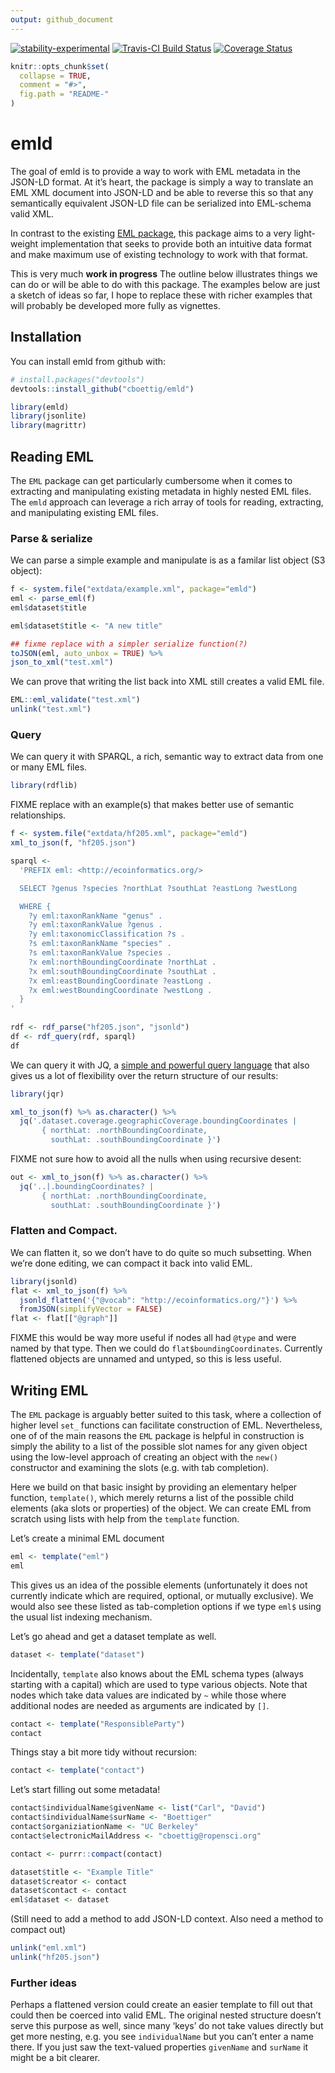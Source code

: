 ```yaml
---
output: github_document
---
```


[![stability-experimental](https://img.shields.io/badge/stability-experimental-orange.svg)](https://github.com/joethorley/stability-badges#experimental)
[![Travis-CI Build Status](https://travis-ci.org/cboettig/emld.svg?branch=master)](https://travis-ci.org/cboettig/emld) 
[![Coverage Status](https://img.shields.io/codecov/c/github/cboettig/emld/master.svg)](https://codecov.io/github/cboettig/emld?branch=master)

<!-- README.md is generated from README.Rmd. Please edit that file -->

```r
knitr::opts_chunk$set(
  collapse = TRUE,
  comment = "#>",
  fig.path = "README-"
)
```

# emld

The goal of emld is to provide a way to work with EML metadata in the JSON-LD format. At it's heart, the package is simply a way to translate an EML XML document into JSON-LD and be able to reverse this so that any semantically equivalent JSON-LD file can be serialized into EML-schema valid XML.

In contrast to the existing [EML package](https://ropensci.github.io/EML), this package aims to a very light-weight implementation that seeks to provide both an intuitive data format and make maximum use of existing technology to work with that format.  


This is very much **work in progress** The outline below illustrates things we can do or will be able to do with this package.  The examples below are just a sketch of ideas so far, I hope to replace these with richer examples that will probably be developed more fully as vignettes.  


## Installation

You can install emld from github with:

```r
# install.packages("devtools")
devtools::install_github("cboettig/emld")
```


```r
library(emld)
library(jsonlite)
library(magrittr)
```


## Reading EML

The `EML` package can get particularly cumbersome when it comes to extracting and manipulating existing metadata in highly nested EML files.  The `emld` approach can leverage a rich array of tools for reading, extracting, and manipulating existing EML files. 

### Parse & serialize

We can parse a simple example and manipulate is as a familar list object (S3 object):

```r
f <- system.file("extdata/example.xml", package="emld")
eml <- parse_eml(f)
eml$dataset$title
```

```r
eml$dataset$title <- "A new title"

## fixme replace with a simpler serialize function(?)
toJSON(eml, auto_unbox = TRUE) %>%
json_to_xml("test.xml")
```

We can prove that writing the list back into XML still creates a valid EML file. 

```r
EML::eml_validate("test.xml")
unlink("test.xml")
```

 

### Query


We can query it with SPARQL, a rich, semantic way to extract data from one or many EML files.

```r
library(rdflib)
```

FIXME replace with an example(s) that makes better use of semantic relationships.

```r
f <- system.file("extdata/hf205.xml", package="emld")
xml_to_json(f, "hf205.json")

sparql <- 
  'PREFIX eml: <http://ecoinformatics.org/>

  SELECT ?genus ?species ?northLat ?southLat ?eastLong ?westLong 

  WHERE { 
    ?y eml:taxonRankName "genus" .
    ?y eml:taxonRankValue ?genus .
    ?y eml:taxonomicClassification ?s .
    ?s eml:taxonRankName "species" .
    ?s eml:taxonRankValue ?species .
    ?x eml:northBoundingCoordinate ?northLat .
    ?x eml:southBoundingCoordinate ?southLat .
    ?x eml:eastBoundingCoordinate ?eastLong .
    ?x eml:westBoundingCoordinate ?westLong .
  }
'
  
rdf <- rdf_parse("hf205.json", "jsonld")
df <- rdf_query(rdf, sparql)
df
```

We can query it with JQ, a [simple and powerful query language](https://stedolan.github.io/jq/manual/) that also gives us a lot of flexibility over the return structure of our results:


```r
library(jqr)

xml_to_json(f) %>% as.character() %>%
  jq('.dataset.coverage.geographicCoverage.boundingCoordinates | 
       { northLat: .northBoundingCoordinate, 
         southLat: .southBoundingCoordinate }')
```

FIXME not sure how to avoid all the nulls when using recursive desent: 

```r
out <- xml_to_json(f) %>% as.character() %>%
  jq('..|.boundingCoordinates? | 
       { northLat: .northBoundingCoordinate, 
         southLat: .southBoundingCoordinate }')

```



### Flatten and Compact.

We can flatten it, so we don't have to do quite so much subsetting.  When we're done editing, we can compact it back into valid EML. 

```r
library(jsonld)
flat <- xml_to_json(f) %>% 
  jsonld_flatten('{"@vocab": "http://ecoinformatics.org/"}') %>%
  fromJSON(simplifyVector = FALSE)
flat <- flat[["@graph"]]

```

FIXME this would be way more useful if nodes all had `@type` and were named by that type. Then we could do `flat$boundingCoordinates`. Currently flattened objects are unnamed and untyped, so this is less useful.  

## Writing EML

The `EML` package is arguably better suited to this task, where a collection of higher level `set_` functions can facilitate construction of EML. Nevertheless, one of of the main reasons the `EML` package is helpful in construction is simply the ability to a list of the possible slot names for any given object using the low-level approach of creating an object with the `new()` constructor and examining the slots (e.g. with tab completion).  

Here we build on that basic insight by providing an elementary helper function, `template()`, which merely returns a list of the possible child elements (aka slots or properties) of the object.  We can create EML from scratch using lists with help from the `template` function.

Let's create a minimal EML document

```r
eml <- template("eml")
eml
```

This gives us an idea of the possible elements (unfortunately it does not currently indicate which are required, optional, or mutually exclusive).  We would also see these listed as tab-completion options if we type `eml$` using the usual list indexing mechanism.

Let's go ahead and get a dataset template as well.  

```r
dataset <- template("dataset")
```

Incidentally, `template` also knows about the EML schema types (always starting with a capital) which are used to type various objects.  Note that nodes which take data values are indicated by `~` while those where additional nodes are needed as arguments are indicated by `[]`.

```r
contact <- template("ResponsibleParty")
contact
```

Things stay a bit more tidy without recursion: 
```r
contact <- template("contact")
```


Let's start filling out some metadata!

```r
contact$individualName$givenName <- list("Carl", "David")
contact$individualName$surName <- "Boettiger"
contact$organiziationName <- "UC Berkeley"
contact$electronicMailAddress <- "cboettig@ropensci.org"

contact <- purrr::compact(contact)
```

```r
dataset$title <- "Example Title"
dataset$creator <- contact
dataset$contact <- contact
eml$dataset <- dataset
```

(Still need to add a method to add JSON-LD context. Also need a method to compact out)

```r
unlink("eml.xml")
unlink("hf205.json")
```

### Further ideas

Perhaps a flattened version could create an easier template to fill out that could then be coerced into valid EML.  The original nested structure doesn't serve this purpose as well, since many 'keys' do not take values directly but get more nesting, e.g. you see `individualName` but you can't enter a name there.  If you just saw the text-valued properties `givenName` and `surName` it might be a bit clearer.





